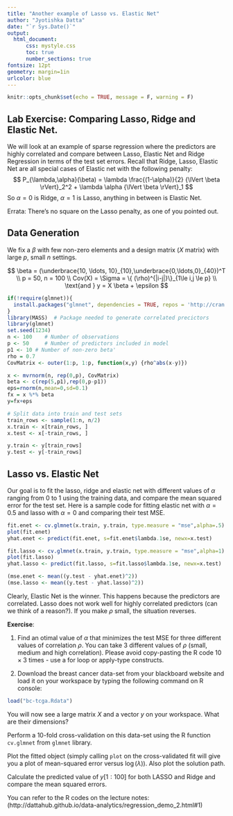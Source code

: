 ```yaml
---
title: "Another example of Lasso vs. Elastic Net"
author: "Jyotishka Datta"
date: "`r Sys.Date()`"
output: 
  html_document:
      css: mystyle.css
      toc: true
      number_sections: true
fontsize: 12pt
geometry: margin=1in
urlcolor: blue
---
```


```r
knitr::opts_chunk$set(echo = TRUE, message = F, warning = F)
```

## Lab Exercise: Comparing Lasso, Ridge and Elastic Net. 

We will look at an example of sparse regression where the predictors are highly correlated and compare between Lasso, Elastic Net and Ridge Regression in terms of the test set errors. Recall that  Ridge, Lasso, Elastic Net are all special cases of Elastic net with the following penalty: 
$$
P_{\lambda,\alpha}(\beta) = \lambda \frac{(1-\alpha)}{2} {\lVert \beta \rVert}_2^2 + \lambda \alpha {\lVert \beta \rVert}_1
$$
So $\alpha = 0$ is Ridge, $\alpha = 1$ is Lasso, anything in between is Elastic Net.

Errata: There's no square on the Lasso penalty, as one of you pointed out. 

## Data Generation 

We fix a $\beta$ with few non-zero elements and a design matrix ($X$ matrix) with large $p$, small $n$ settings. 

$$
\beta = (\underbrace{10, \ldots, 10}_{10},\underbrace{0,\ldots,0}_{40})^T \\
p = 50, n = 100 \\
Cov(X) = \Sigma = \{ (\rho)^{|i-j|}\}_{1\le i,j \le p} \\
\text{and } y = X \beta + \epsilon 
$$

```r
if(!require(glmnet)){
  install.packages("glmnet", dependencies = TRUE, repos = 'http://cran.rstudio.com')
}
library(MASS)  # Package needed to generate correlated precictors
library(glmnet)
set.seed(1234)
n <- 100    # Number of observations
p <- 50     # Number of predictors included in model
p1 <- 10 # Number of non-zero beta'
rho = 0.7
CovMatrix <- outer(1:p, 1:p, function(x,y) {rho^abs(x-y)})

x <- mvrnorm(n, rep(0,p), CovMatrix)
beta <- c(rep(5,p1),rep(0,p-p1))
eps=rnorm(n,mean=0,sd=0.1)
fx = x %*% beta
y=fx+eps

# Split data into train and test sets
train_rows <- sample(1:n, n/2)
x.train <- x[train_rows, ]
x.test <- x[-train_rows, ]

y.train <- y[train_rows]
y.test <- y[-train_rows]
```

## Lasso vs. Elastic Net 

Our goal is to fit the lasso, ridge and elastic net with different values of $\alpha$ ranging from $0$ to $1$ using the training data, and compare the mean squared error for the test set. Here is a sample code for fitting elastic net with $\alpha = 0.5$ and lasso with $\alpha = 0$ and comparing their test MSE. 

```r
fit.enet <- cv.glmnet(x.train, y.train, type.measure = "mse",alpha=.5)
plot(fit.enet)
yhat.enet <- predict(fit.enet, s=fit.enet$lambda.1se, newx=x.test)

fit.lasso <- cv.glmnet(x.train, y.train, type.measure = "mse",alpha=1)
plot(fit.lasso)
yhat.lasso <- predict(fit.lasso, s=fit.lasso$lambda.1se, newx=x.test)

(mse.enet <- mean((y.test - yhat.enet)^2))
(mse.lasso <- mean((y.test - yhat.lasso)^2))
```

Clearly, Elastic Net is the winner. This happens because the predictors are correlated. Lasso does not work well for highly correlated predictors (can we think of a reason?). If you make $\rho$ small, the situation reverses. 

**Exercise**: 

1. Find an otimal value of $\alpha$ that minimizes the test MSE for three different values of correlation $\rho$. You can take $3$ different values of $\rho$ (small, medium and high correlation). Please avoid copy-pasting the R code $10 \times 3$ times - use a for loop or apply-type constructs. 

2. Download the breast cancer data-set from your blackboard website and load it on your workspace by typing the following command on R console: 

```R
load("bc-tcga.Rdata")
```

You will now see a large matrix $X$ and a vector $y$ on your workspace. What are their dimensions?

Perform a 10-fold cross-validation on this data-set using the R function `cv.glmnet` from `glmnet` library. 

Plot the fitted object (simply calling `plot` on the cross-validated fit will give you a plot of mean-squared error versus $\log(\lambda)$). Also plot the solution path. 

Calculate the predicted value of $y[1:100]$ for both LASSO and Ridge and compare the mean squared errors. 

You can refer to the R codes on the lecture
notes: (http://dattahub.github.io/data-analytics/regression_demo_2.html#1)
